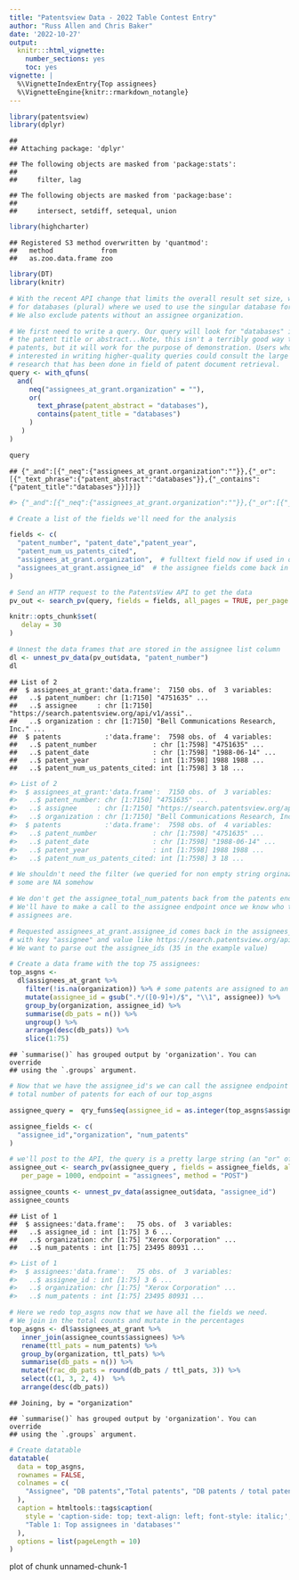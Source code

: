 ```yaml
---
title: "Patentsview Data - 2022 Table Contest Entry"
author: "Russ Allen and Chris Baker"
date: '2022-10-27'
output:
  knitr:::html_vignette:
    number_sections: yes
    toc: yes
vignette: |
  %\VignetteIndexEntry{Top assignees}
  %\VignetteEngine{knitr::rmarkdown_notangle}
---
```


<style type="text/css">
table, table th, table td {
  border: none;
}
</style>



```r
library(patentsview)
library(dplyr)
```

```
## 
## Attaching package: 'dplyr'
```

```
## The following objects are masked from 'package:stats':
## 
##     filter, lag
```

```
## The following objects are masked from 'package:base':
## 
##     intersect, setdiff, setequal, union
```

```r
library(highcharter)
```

```
## Registered S3 method overwritten by 'quantmod':
##   method            from
##   as.zoo.data.frame zoo
```

```r
library(DT)
library(knitr)

# With the recent API change that limits the overall result set size, we now look
# for databases (plural) where we used to use the singular database for this vignette.
# We also exclude patents without an assignee organization.

# We first need to write a query. Our query will look for "databases" in either 
# the patent title or abstract...Note, this isn't a terribly good way to ID our 
# patents, but it will work for the purpose of demonstration. Users who are 
# interested in writing higher-quality queries could consult the large body of 
# research that has been done in field of patent document retrieval.
query <- with_qfuns(
  and(
     neq("assignees_at_grant.organization" = ""),
     or(
       text_phrase(patent_abstract = "databases"),
       contains(patent_title = "databases")
     )
   )
)

query
```

```
## {"_and":[{"_neq":{"assignees_at_grant.organization":""}},{"_or":[{"_text_phrase":{"patent_abstract":"databases"}},{"_contains":{"patent_title":"databases"}}]}]}
```

```r
#> {"_and":[{"_neq":{"assignees_at_grant.organization":""}},{"_or":[{"_text_phrase":{"patent_abstract":"databases"}},{"_contains":{"patent_title":"databases"}}]}]}

# Create a list of the fields we'll need for the analysis

fields <- c(
  "patent_number", "patent_date","patent_year",
  "patent_num_us_patents_cited",
  "assignees_at_grant.organization",  # fulltext field now if used in q:
  "assignees_at_grant.assignee_id"  # the assignee fields come back in a nested object
)

# Send an HTTP request to the PatentsView API to get the data
pv_out <- search_pv(query, fields = fields, all_pages = TRUE, per_page = 1000)

knitr::opts_chunk$set(
   delay = 30
)

# Unnest the data frames that are stored in the assignee list column
dl <- unnest_pv_data(pv_out$data, "patent_number")
dl
```

```
## List of 2
##  $ assignees_at_grant:'data.frame':	7150 obs. of  3 variables:
##   ..$ patent_number: chr [1:7150] "4751635" ...
##   ..$ assignee     : chr [1:7150] "https://search.patentsview.org/api/v1/assi"..
##   ..$ organization : chr [1:7150] "Bell Communications Research, Inc." ...
##  $ patents           :'data.frame':	7598 obs. of  4 variables:
##   ..$ patent_number              : chr [1:7598] "4751635" ...
##   ..$ patent_date                : chr [1:7598] "1988-06-14" ...
##   ..$ patent_year                : int [1:7598] 1988 1988 ...
##   ..$ patent_num_us_patents_cited: int [1:7598] 3 18 ...
```

```r
#> List of 2
#>  $ assignees_at_grant:'data.frame':  7150 obs. of  3 variables:
#>   ..$ patent_number: chr [1:7150] "4751635" ...
#>   ..$ assignee     : chr [1:7150] "https://search.patentsview.org/api/v1/assi"..
#>   ..$ organization : chr [1:7150] "Bell Communications Research, Inc." ...
#>  $ patents           :'data.frame':  7598 obs. of  4 variables:
#>   ..$ patent_number              : chr [1:7598] "4751635" ...
#>   ..$ patent_date                : chr [1:7598] "1988-06-14" ...
#>   ..$ patent_year                : int [1:7598] 1988 1988 ...
#>   ..$ patent_num_us_patents_cited: int [1:7598] 3 18 ...

# We shouldn't need the filter (we queried for non empty string orginazations) but
# some are NA somehow

# We don't get the assignee_total_num_patents back from the patents endpoint any longer.
# We'll have to make a call to the assignee endpoint once we know who the top 75
# assignees are.

# Requested assignees_at_grant.assignee_id comes back in the assignees_at_grant object 
# with key "assignee" and value like https://search.patentsview.org/api/v1/assignee/35/
# We want to parse out the assignee_ids (35 in the example value)

# Create a data frame with the top 75 assignees:
top_asgns <-
  dl$assignees_at_grant %>%
    filter(!is.na(organization)) %>% # some patents are assigned to an inventor (not an org)
    mutate(assignee_id = gsub(".*/([0-9]+)/$", "\\1", assignee)) %>%
    group_by(organization, assignee_id) %>% 
    summarise(db_pats = n()) %>% 
    ungroup() %>%
    arrange(desc(db_pats)) %>%
    slice(1:75)
```

```
## `summarise()` has grouped output by 'organization'. You can override
## using the `.groups` argument.
```

```r
# Now that we have the assignee_id's we can call the assignee endpoint to get the
# total number of patents for each of our top_asgns 

assignee_query =  qry_funs$eq(assignee_id = as.integer(top_asgns$assignee_id))

assignee_fields <- c(
  "assignee_id","organization", "num_patents" 
)

# we'll post to the API, the query is a pretty large string (an "or" of 75 assignee_ids)
assignee_out <- search_pv(assignee_query , fields = assignee_fields, all_pages = TRUE, 
   per_page = 1000, endpoint = "assignees", method = "POST")

assignee_counts <- unnest_pv_data(assignee_out$data, "assignee_id")
assignee_counts
```

```
## List of 1
##  $ assignees:'data.frame':	75 obs. of  3 variables:
##   ..$ assignee_id : int [1:75] 3 6 ...
##   ..$ organization: chr [1:75] "Xerox Corporation" ...
##   ..$ num_patents : int [1:75] 23495 80931 ...
```

```r
#> List of 1
#>  $ assignees:'data.frame':   75 obs. of  3 variables:
#>   ..$ assignee_id : int [1:75] 3 6 ...
#>   ..$ organization: chr [1:75] "Xerox Corporation" ...
#>   ..$ num_patents : int [1:75] 23495 80931 ...

# Here we redo top_asgns now that we have all the fields we need.
# We join in the total counts and mutate in the percentages 
top_asgns <- dl$assignees_at_grant %>%
   inner_join(assignee_counts$assignees) %>%
   rename(ttl_pats = num_patents) %>%
   group_by(organization, ttl_pats) %>%
   summarise(db_pats = n()) %>% 
   mutate(frac_db_pats = round(db_pats / ttl_pats, 3)) %>%
   select(c(1, 3, 2, 4))  %>%
   arrange(desc(db_pats))
```

```
## Joining, by = "organization"
```

```
## `summarise()` has grouped output by 'organization'. You can override
## using the `.groups` argument.
```

```r
# Create datatable
datatable(
  data = top_asgns,
  rownames = FALSE,
  colnames = c(
    "Assignee", "DB patents","Total patents", "DB patents / total patents"
  ),
  caption = htmltools::tags$caption(
    style = 'caption-side: top; text-align: left; font-style: italic;',
    "Table 1: Top assignees in 'databases'"
  ),
  options = list(pageLength = 10)
)
```

<div class="figure">
<!--html_preserve--><div id="htmlwidget-d59f247f127bcb4062d9" style="width:100%;height:auto;" class="datatables html-widget"></div>
<script type="application/json" data-for="htmlwidget-d59f247f127bcb4062d9">{"x":{"filter":"none","vertical":false,"caption":"<caption style=\"caption-side: top; text-align: left; font-style: italic;\">Table 1: Top assignees in 'databases'<\/caption>","data":[["INTERNATIONAL BUSINESS MACHINES CORPORATION","Microsoft Technology Licensing, LLC","Oracle International Corporation","AT&amp;T Intellectual Property I, L.P.","SAP SE","EMC IP Holding Company LLC","Amazon Technologies, Inc.","LUCENT MEDICAL SYSTEMS, INC.","AS America, Inc.","CISCO TECHNOLOGY, INC.","AT&amp;T Technologies Incorporated","Hitachi, Ltd.","salesforce.com, inc.","SAP AG","Google LLC","Hewlett-Packard Development Company, L.P.","FUJITSU LIMITED","Palantir Technologies Inc.","Apple Inc.","Telefonaktiebolaget LM Ericsson (Publ)","Island Intellectual Property, LLC","BMC Software, Inc.","IN&amp;MOTION","ACCENTURE GLOBAL SOLUTIONS LIMITED","SIEMENS AKTIENGESELLSCHAFT","Delphix Corporation","Allstate Insurance Company","YAHOO HOLDINGS, INC.","General Electric Company","SYBASE, INC.","Xerox Corporation","SONY CORPORATION","JPMORGAN CHASE BANK, N.A.","Dell Products L.P.","Intel Corporation","ServiceNow, Inc.","Sun Microsystems Inc.","i2 Technologies US, Inc.","Red Hat, Inc.","NCR Corporation","Nortel Networks S.A.","Sprint Communications Company L.P.","Teradata US, Inc.","The Board of Trustees of the Leland Stanford Junior University","NEC CORPORATION","Nokia Technologies Oy","THE REGENTS OF THE UNIVERSITY OF CALIFORNIA","AMERICAN EXPRESS TRAVEL RELATED SERVICES COMPANY, INC.","MASSACHUSETTS MUTUAL LIFE INSURANCE COMPANY","Ricoh Company, Ltd.","Symantec Corporation","THE BOEING COMPANY","Alcatel Lucent","CAREFUSION 303, INC.","Koninklijke Philips N.V.","ORACLE AMERICA, INC.","PalmSource Inc.","Pivotal Software, Inc.","Unisys Corporation","Bell Atlantic Network Services","Facebook, Inc.","Honeywell International Inc.","Kayak Software Corporation","MongoDB, Inc.","UNITED SERVICES AUTOMOBILE ASSOCIATION (USAA)","UNIVERSITY OF TENNESSEE RESEARCH FOUNDATION","3Com Corporation","Canon Kabushiki Kaisha","Kabushiki Kaisha Toshiba","Motorola Solutions, Inc.","Oracle Systems Corporation","REDKNEE INC.","CADENCE DESIGN SYSTEMS, INC.","Capital One Services, LLC","Ciena Corporation"],[743,321,166,93,91,73,68,55,54,53,52,49,45,45,44,43,41,40,36,34,32,27,27,26,26,25,24,24,23,23,23,22,21,20,20,20,20,19,19,18,18,18,18,18,17,17,17,16,16,15,15,15,14,14,14,14,14,14,14,13,13,13,13,13,13,13,12,12,12,12,12,12,11,11,11],[150818,47743,8336,16621,3844,9796,15802,9434,4320,16856,4755,43825,2627,3648,24831,37773,39228,899,26445,19732,70,395,4509,2272,31086,35,652,2464,49684,344,23495,57152,1083,6891,46429,551,7630,198,2439,4284,4161,3700,511,4226,32150,11863,13175,1156,212,26504,3069,18957,6284,491,18383,1921,153,186,2431,306,6849,13469,26,52,1657,2624,1516,80931,53683,22101,470,61,2248,2278,1499],[0.005,0.007,0.02,0.006,0.024,0.007,0.004,0.006,0.013,0.003,0.011,0.001,0.017,0.012,0.002,0.001,0.001,0.044,0.001,0.002,0.457,0.068,0.006,0.011,0.001,0.714,0.037,0.01,0,0.067,0.001,0,0.019,0.003,0,0.036,0.003,0.096,0.008,0.004,0.004,0.005,0.035,0.004,0.001,0.001,0.001,0.014,0.075,0.001,0.005,0.001,0.002,0.029,0.001,0.007,0.092,0.075,0.006,0.042,0.002,0.001,0.5,0.25,0.008,0.005,0.008,0,0,0.001,0.026,0.197,0.005,0.005,0.007]],"container":"<table class=\"display\">\n  <thead>\n    <tr>\n      <th>Assignee<\/th>\n      <th>DB patents<\/th>\n      <th>Total patents<\/th>\n      <th>DB patents / total patents<\/th>\n    <\/tr>\n  <\/thead>\n<\/table>","options":{"pageLength":10,"columnDefs":[{"className":"dt-right","targets":[1,2,3]}],"order":[],"autoWidth":false,"orderClasses":false}},"evals":[],"jsHooks":[]}</script><!--/html_preserve-->
<p class="caption">plot of chunk unnamed-chunk-1</p>
</div>
